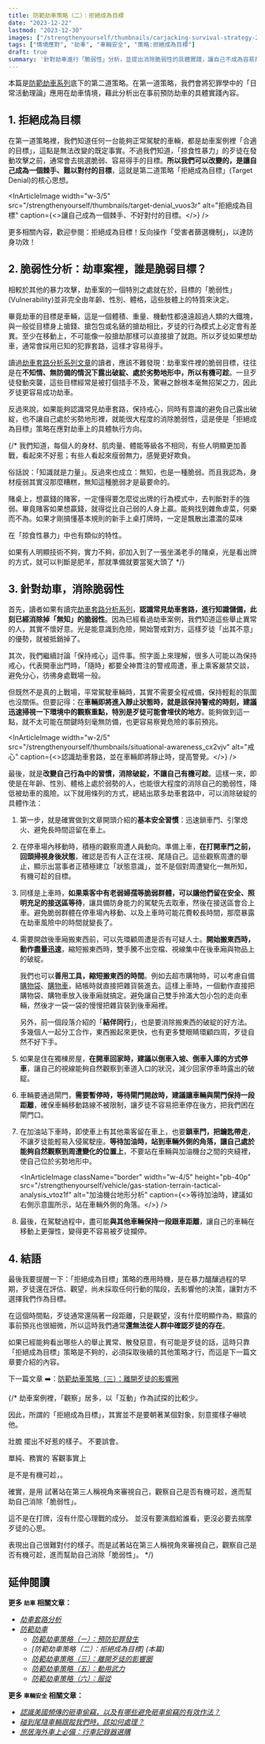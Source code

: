 ```yaml
---
title: 防範劫車策略（二）：拒絕成為目標
date: "2023-12-22"
lastmod: "2023-12-30"
images: ["/strengthenyourself/thumbnails/carjacking-survival-strategy-2_uprq2y"]
tags: ["情境應對", "劫車", "車輛安全", "策略:拒絕成為目標"]
draft: true
summary: '針對劫車進行「脆弱性」分析，並提出消除脆弱性的具體實踐，讓自己不成為容易劫車的目標。'
---
```


本篇是[防範劫車系列](/blogs/carjacking-survival)底下的第二道策略。在第一道策略，我們會將犯罪學中的「日常活動理論」應用在劫車情境，藉此分析出在事前預防劫車的具體實踐內容。



<InArticleImage
  src="/strengthenyourself/thumbnails/carjacking-survival-strategy-2_uprq2y"
  alt="文章封面圖片" 
/>

<TOCInline toc={props.toc} exclude="" toHeading={3} />


## 1. 拒絕成為目標

在第一道策略裡，我們知道任何一台能夠正常駕駛的車輛，都是劫車案例裡「合適的目標」，這點是無法改變的既定事實。不過我們知道，「掠食性暴力」的歹徒在發動攻擊之前，通常會去挑選脆弱、容易得手的目標。**所以我們可以改變的，是讓自己成為一個棘手、難以對付的目標**，這就是第二道策略「拒絕成為目標」(Target Denial)的核心思想。

<InArticleImage
  width="w-3/5"
  src="/strengthenyourself/thumbnails/target-denial_vuos3r"
  alt="拒絕成為目標"
  caption={<>讓自己成為一個棘手、不好對付的目標。</>}
/>

<TextBlock>更多相關內容，歡迎參閱：<Link href="/blogs/target-denial">拒絕成為目標！反向操作「受害者篩選機制」，以達防身功效！</Link></TextBlock>


## 2. 脆弱性分析：劫車案裡，誰是脆弱目標？

相較於其他的暴力攻擊，劫車案的一個特別之處就在於，目標的「脆弱性」(Vulnerability)並非完全由年齡、性別、體格，這些肢體上的特質來決定。

畢竟劫車的目標是車輛，這是一個體積、重量、機動性都遠遠超過人類的大鐵塊，與一般從目標身上搶錢、搶包包或名錶的搶劫相比，歹徒的行為模式上必定會有差異。至少在移動上，不可能像一般搶劫那樣可以直接搶了就跑。所以歹徒如果想劫車，通常會採用已知的犯罪套路，這樣才容易得手。


讀過[劫車套路分析系列文章](/blogs/carjacking-case-study)的讀者，應該不難發現：劫車案件裡的脆弱目標，往往是在**不知情、無防備的情況下露出破綻、處於劣勢地形中，所以有機可趁**。一旦歹徒發動突襲，這些目標經常是被打個措手不及，驚嚇之餘根本毫無招架之力，因此歹徒更容易成功劫車。

反過來說，如果能夠<HighlightTextSpan>認識常見劫車套路，保持戒心，同時有意識的避免自己露出破綻，也不讓自己處於劣勢地形裡，就能很大程度的消除脆弱性</HighlightTextSpan>，這是便是「拒絕成為目標」策略在應對劫車上的具體執行方向。


{/*
我們知道，每個人的身材、肌肉量、體能等級各不相同，有些人明顯更加善戰，看起來不好惹；有些人看起來瘦弱無力，感覺更好欺負。

俗話說：「知識就是力量」。反過來也成立：無知，也是一種脆弱。而且我認為，身材瘦弱其實沒那麼糟糕，無知這種脆弱才是最要命的。

賭桌上，想贏錢的賭客，一定懂得要怎麼從出牌的行為模式中，去判斷對手的強弱。畢竟賭客如果想贏錢，就得從比自己弱的人身上贏。能夠找到雜魚虐菜，何樂而不為。如果才剛搞懂基本規則的新手上桌打牌時，一定是飄散出濃濃的菜味

在「掠食性暴力」中也有類似的特性。

如果有人明顯技術不夠，實力不夠，卻加入到了一張坐滿老手的賭桌，光是看出牌的方式，就可以判斷是肥羊，那就準備就要當冤大頭了
*/}

## 3. 針對劫車，消除脆弱性

首先，讀者如果有讀完[劫車套路分析系列](/blogs/carjacking-case-study)，**認識常見劫車套路，進行知識儲備，此刻已經消除掉「無知」的脆弱性**。因為已經看過劫車案例，我們知道這些舉止異常的人，其實不懷好意。光是能意識到危險，開始警戒對方，這樣歹徒「出其不意」的優勢，就被抵銷掉了。

其次，我們繼續討論「保持戒心」這件事。照字面上來理解，很多人可能以為保持戒心，代表開車出門時，「隨時」都要全神貫注的警戒周遭，車上乘客嚴禁交談，避免分心，彷彿身處戰場一般。

但既然不是真的上戰場，平常駕駛車輛時，其實不需要全程戒備，保持輕鬆的氛圍也沒關係。但要記得：在**車輛即將進入靜止狀態時，就是該保持警戒的時刻，建議迅速掃視一下環境中的觀察重點，特別是歹徒可能會埋伏的地方**。能夠做到這一點，就不太可能在關鍵時刻毫無防備，也更容易察覺危險的事前預兆。

<InArticleImage
  width="w-2/5"
  src="/strengthenyourself/thumbnails/situational-awareness_cx2vjv"
  alt="戒心"
  caption={<>認識劫車套路，並在車輛即將靜止時，提高警覺。</>}
/>

最後，就是**改變自己行為中的習慣，消除破綻，不讓自己有機可趁**。這樣一來，即使是在年齡、性別、體格上處於弱勢的人，也能很大程度的消除自己的脆弱性，降低被劫車的風險。以下就用條列的方式，總結出眾多劫車套路中，可以消除破綻的具體作法：

1. 第一步，就是確實做到文章開頭介紹的**基本安全習慣**：迅速鎖車門、引擎熄火、避免長時間逗留在車上。

2. 在停車場內移動時，積極的觀察周遭人員動向。準備上車，**在打開車門之前，回頭掃視身後狀態**，確認是否有人正在注視、尾隨自己。這些觀察周遭的舉止，顯示出當事者正積極建立「狀態意識」，並不是個對周遭變化一無所知，有機可趁的目標。

3. 同樣是上車時，**如果乘客中有老弱婦孺等脆弱群體，可以讓他們留在安全、照明充足的接送區等待**，讓具備防身能力的駕駛先去取車，然後在接送區會合上車。避免脆弱群體在停車場內移動、以及上車時可能花費較長時間，那麼暴露在劫車風險中的時間就變長了。

4. 需要開啟後車廂搬東西前，可以先環顧周遭是否有可疑人士。**開始搬東西時，動作盡量迅速**，縮短搬東西時，雙手騰不出空檔、視線集中在後車廂與物品上的破綻。

   我們也可以**善用工具，縮短搬東西的時間**。例如去超市購物時，可以考慮自備[購物袋](https://www.amazon.com/s?k=Shopping+bag&i=garden&crid=35QPPU77IU88A&returnFromLogin=1&sprefix=shopping+bag%2Cgarden%2C82&linkCode=ll2&tag=strengthenyself-20&linkId=37527d832a8c7f2f688884ebbfa738f5&language=en_US&ref_=as_li_ss_tl)、[購物車](https://www.amazon.com/s?k=Shopping+Cart&i=garden&crid=JXNEY5K5ZD7X&sprefix=shopping+cart%2Cgarden%2C130&linkCode=ll2&tag=strengthenyself-20&linkId=77655065589563e893a66cf4f17314a4&language=en_US&ref_=as_li_ss_tl)，結帳時就直接把雜貨裝進去。這樣上車時，一個動作直接把購物袋、購物車放入後車廂就搞定。避免讓自己雙手拎滿大包小包的走向車輛，然後才一袋一袋的慢慢把雜貨裝到後車廂裡。

   另外，前一個段落介紹的「**結伴同行**」，也是要消除搬東西的破綻的好方法。多幾個人一起分工合作，東西搬起來更快，也有更多雙眼睛環顧四周，歹徒自然不好下手。

5. 如果是住在獨棟房屋，**在開車回家時，建議以倒車入坡、倒車入庫的方式停車**，讓自己的視線能夠自然觀察到車道入口的狀況，減少回家停車時露出的破綻。

6. 車輛要通過閘門，**需要暫停時，等待閘門開啟時，建議讓車輛與閘門保持一段距離**，確保車輛移動路線不被限制，讓歹徒不容易把車停在後方，把我們困在閘門口。

7. 在加油站下車時，即使車上有其他乘客留在車上，也要**鎖車門，把鑰匙帶走**，不讓歹徒能輕易入侵駕駛座。**等待加油時，站到車輛外側的角落，讓自己處於能夠自然觀察到周遭變化的位置上**，不要站在車輛與加油機台之間的夾縫裡，使自己位於劣勢地形中。

   <InArticleImage
     className="border"
     width="w-4/5"
     height="pb-40p"
     src="/strengthenyourself/vehicle/gas-station-terrain-tactical-analysis_vtoz1f"
     alt="加油機台地形分析"
     caption={<>等待加油時，建議如右側示意圖所示，站在車輛外側的角落。</>}
   />

8. 最後，在駕駛過程中，盡可能**與其他車輛保持一段跟車距離**，讓自己的車輛在移動上更彈性，變得更不容易被歹徒攔停。

## 4. 結語

最後我要提醒一下：「拒絕成為目標」策略的應用時機，是在暴力醞釀過程的早期，歹徒還在評估、觀望，尚未採取任何行動的階段，去影響他的決策，讓對方不選擇我們作為目標。

在這個時間點，歹徒通常還隔著一段距離，只是觀望，沒有什麼明顯作為，顯露的事前預兆也很細微，所以這時我們通常**還無法從人群中確認歹徒的存在**。

如果已經能夠看出哪些人的舉止異常、散發惡意，有可能是歹徒的話，這時只靠「拒絕成為目標」策略是不夠的，必須採取後續的其他策略才行，而這是下一篇文章要介紹的內容。

下一篇文章 ➡️：[防範劫車策略（三）：離開歹徒的影響圈](/blogs/carjacking-survival-strategy-3)

{/*
劫車案例裡，「觀察」居多，以「互動」作為試探的比較少。

因此，所謂的「拒絕成為目標」，其實並不是要朝著某個對象，刻意擺樣子嚇唬他。

壯膽 擺出不好惹的樣子。
不要誤會。

單純、務實的
客觀事實上

是不是有機可趁，。

確實，是用
試著站在第三人稱視角來審視自己，觀察自己是否有機可趁，進而幫助自己消除「脆弱性」。

這不是在打牌，沒有什麼心理戰的成分。
並沒有要演戲給誰看，更沒必要去揣摩歹徒的心思。

表現出自己很難對付的樣子。而是試著站在第三人稱視角來審視自己，觀察自己是否有機可趁，進而幫助自己消除「脆弱性」。
*/}


## 延伸閱讀

**更多 `劫車` 相關文章：**
- *[劫車套路分析](/blogs/carjacking-survival)*
- *[防範劫車](/blogs/carjacking-survival)*
  - *[防範劫車策略（ㄧ）：預防犯罪發生](/blogs/carjacking-survival-strategy-1)*
  - *[防範劫車策略（二）：拒絕成為目標] (本篇)*
  - *[防範劫車策略（三）：離開歹徒的影響圈](/blogs/carjacking-survival-strategy-3)*
  - *[防範劫車策略（五）：動用武力](/blogs/carjacking-survival-strategy-5)*
  - *[防範劫車策略（六）：服從](/blogs/carjacking-survival-strategy-6)*

**更多 `車輛安全` 相關文章：**
- *[認識美國頻傳的砸車偷竊，以及有哪些避免砸車偷竊的有效作法？](/blogs/avoid-car-break-ins)*
- *[碰到尾隨車輛跟蹤我們時，該如何處理？](/blogs/deal-with-car-follow)*
- *[旅居海外車上必備：行車記錄器選購](/blogs/dashcam)*

